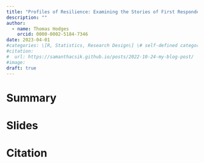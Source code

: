 ```yaml
---
title: "Profiles of Resilience: Examining the Stories of First Responder and Military Families"
description: ""
author:
  - name: Thomas Hodges
    orcid: 0000-0002-5184-7346
date: 2023-04-01
#categories: \[R, Statistics, Research Design\] \# self-defined categories
#citation: 
#  url: https://samanthacsik.github.io/posts/2022-10-24-my-blog-post/ 
#image: 
draft: true
---
```


# Summary

# Slides

# Citation
